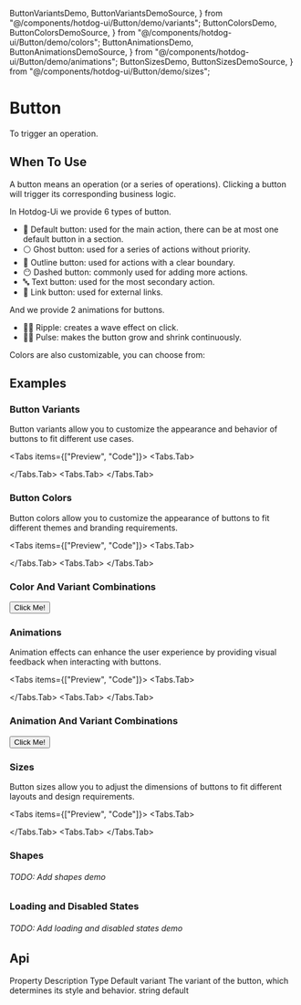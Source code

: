   ButtonVariantsDemo,
  ButtonVariantsDemoSource,
} from "@/components/hotdog-ui/Button/demo/variants";
  ButtonColorsDemo,
  ButtonColorsDemoSource,
} from "@/components/hotdog-ui/Button/demo/colors";
  ButtonAnimationsDemo,
  ButtonAnimationsDemoSource,
} from "@/components/hotdog-ui/Button/demo/animations";
  ButtonSizesDemo,
  ButtonSizesDemoSource,
} from "@/components/hotdog-ui/Button/demo/sizes";

# Button

To trigger an operation.

## When To Use

A button means an operation (or a series of operations). Clicking a button will trigger its corresponding business logic.

In Hotdog-Ui we provide 6 types of button.

- 🔵 Default button: used for the main action, there can be at most one default button in a section.
- ⚪️ Ghost button: used for a series of actions without priority.
- 🔳 Outline button: used for actions with a clear boundary.
- 😶 Dashed button: commonly used for adding more actions.
- 🔤 Text button: used for the most secondary action.
- 🔗 Link button: used for external links.

And we provide 2 animations for buttons.

- 🏃‍♂️ Ripple: creates a wave effect on click.
- 🏃‍♀️ Pulse: makes the button grow and shrink continuously.

Colors are also customizable, you can choose from:

<Colors />

## Examples

### Button Variants

Button variants allow you to customize the appearance and behavior of buttons to fit different use cases.

<Tabs items={["Preview", "Code"]}>
  <Tabs.Tab>
    <Section>
      <ButtonVariantsDemo />
    </Section>
  </Tabs.Tab>
  <Tabs.Tab>
    <ButtonVariantsDemoSource />
  </Tabs.Tab>
</Tabs>

### Button Colors

Button colors allow you to customize the appearance of buttons to fit different themes and branding requirements.

<Tabs items={["Preview", "Code"]}>
  <Tabs.Tab>
    <Section>
      <ButtonColorsDemo />
    </Section>
  </Tabs.Tab>
  <Tabs.Tab>
    <ButtonColorsDemoSource />
  </Tabs.Tab>
</Tabs>

### Color And Variant Combinations

<Section>
  <ComponentGenerator
    fields={["variant", "color"]}
    values={[
      ["default", "ghost", "outline", "dashed", "text", "link"],
      ["primary", "secondary", "success", "warning", "danger", "info", "sharp"],
    ]}
    direction="horizontal"
  >
    <Button>Click Me!</Button>
  </ComponentGenerator>
</Section>

### Animations

Animation effects can enhance the user experience by providing visual feedback when interacting with buttons.

<Tabs items={["Preview", "Code"]}>
  <Tabs.Tab>
    <Section>
      <ButtonAnimationsDemo />
    </Section>
  </Tabs.Tab>
  <Tabs.Tab>
    <ButtonAnimationsDemoSource />
  </Tabs.Tab>
</Tabs>

### Animation And Variant Combinations

<Section>
  <ComponentGenerator
    fields={["variant", "animation"]}
    values={[
      ["default", "ghost", "outline", "dashed", "text", "link"],
      ["ripple", "pulse", "shine", "press", "none"],
    ]}
    direction="vertical"
  >
    <Button color="secondary">Click Me!</Button>
  </ComponentGenerator>
</Section>

### Sizes

Button sizes allow you to adjust the dimensions of buttons to fit different layouts and design requirements.

<Tabs items={["Preview", "Code"]}>
  <Tabs.Tab>
    <Section>
      <ButtonSizesDemo />
    </Section>
  </Tabs.Tab>
  <Tabs.Tab>
    <ButtonSizesDemoSource />
  </Tabs.Tab>
</Tabs>

### Shapes

###### TODO: Add shapes demo

### Loading and Disabled States

###### TODO: Add loading and disabled states demo

## Api

<Table>
  <thead className="border-0">
    <Table.Tr>
      <Table.Th>Property</Table.Th>
      <Table.Th>Description</Table.Th>
      <Table.Th>Type</Table.Th>
      <Table.Th>Default</Table.Th>
    </Table.Tr>
  </thead>
  <tbody>
    <Table.Tr>
      <Table.Td>variant</Table.Td>
      <Table.Td>
        The variant of the button, which determines its style and behavior.
      </Table.Td>
      <Table.Td>string</Table.Td>
      <Table.Td>default</Table.Td>
    </Table.Tr>
  </tbody>
</Table>

